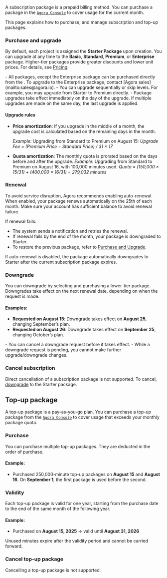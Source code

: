 A subscription package is a prepaid billing method. You can purchase a package in the [`Agora Console`](https://console.agora.io) to cover usage for the current month.

This page explains how to purchase, and manage subscription and top-up packages.

### Purchase and upgrade

By default, each project is assigned the **Starter Package** upon creation. You can upgrade at any time to the **Basic**, **Standard**, **Premium**, or **Enterprise** package. Higher-tier packages provide greater discounts and lower unit prices. For details, see [Pricing](pricing).

<Admonition type="info" title="Information">
- All packages, except the Enterprise package can be purchased directly from the <Vg k="CONSOLE" />. To upgrade to the Enterprise package, contact [Agora sales](mailto:sales@agora.io).
- You can upgrade sequentially or skip levels. For example, you may upgrade from Starter to Premium directly.
- Package upgrades take effect immediately on the day of the upgrade. If multiple upgrades are made on the same day, the last upgrade is applied.
</Admonition>

#### Upgrade rules

* **Price amortization**: If you upgrade in the middle of a month, the upgrade cost is calculated based on the remaining days in the month.

  *Example*: Upgrading from Standard to Premium on August 15:
  *Upgrade Fee = (Premium Price − Standard Price) / 31 × 17*

* **Quota amortization**: The monthly quota is prorated based on the days before and after the upgrade.
  *Example*: Upgrading from Standard to Premium on August 16, with 100,000 minutes used:
  *Quota = (150,000 × 15/31) + (400,000 × 16/31) = 279,032 minutes*

### Renewal

To avoid service disruption, Agora recommends enabling auto-renewal. When enabled, your package renews automatically on the 25th of each month. Make sure your account has sufficient balance to avoid renewal failure.

If renewal fails:

* The system sends a notification and retries the renewal.
* If renewal fails by the end of the month, your package is downgraded to Starter.
* To restore the previous package, refer to [Purchase and Upgrade](#purchase-and-upgrade).

If auto-renewal is disabled, the package automatically downgrades to Starter after the current subscription package expires.

### Downgrade

You can downgrade by selecting and purchasing a lower-tier package. Downgrades take effect on the next renewal date, depending on when the request is made.

#### Examples:

* **Requested on August 15**: Downgrade takes effect on **August 25**, changing September’s plan.
* **Requested on August 26**: Downgrade takes effect on **September 25**, changing October’s plan.

<Admonition type="info" title="Note">
- You can cancel a downgrade request before it takes effect.
- While a downgrade request is pending, you cannot make further upgrade/downgrade changes.
</Admonition>

### Cancel subscription

Direct cancellation of a subscription package is not supported. To cancel, [downgrade](#downgrade) to the Starter package.

## Top-up package

A top-up package is a pay-as-you-go plan. You can purchase a top-up package from the [`Agora Console`](https://console.agora.io/v2) to cover usage that exceeds your monthly package quota.

### Purchase

You can purchase multiple top-up packages. They are deducted in the order of purchase.

#### Example:

* Purchased 250,000-minute top-up packages on **August 15** and **August 16**. On **September 1**, the first package is used before the second.

### Validity

Each top-up package is valid for one year, starting from the purchase date to the end of the same month of the following year.

#### Example:

* Purchased on **August 15, 2025** → valid until **August 31, 2026**

Unused minutes expire after the validity period and cannot be carried forward.

### Cancel top-up package

Cancelling a top-up package is not supported.
